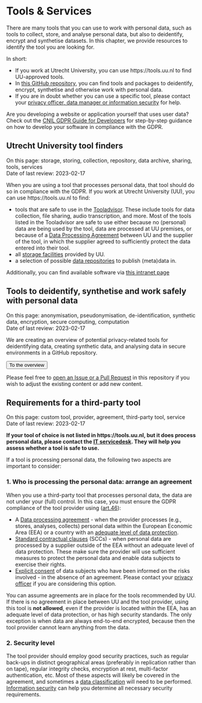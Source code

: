 # Tools & Services {#tools-and-services}

There are many tools that you can use to work with personal data, such as tools
to collect, store, and analyse personal data, but also to deidentify, encrypt
and synthetise datasets. In this chapter, we provide resources to identify
the tool you are looking for.

In short:

- If you work at Utrecht University, you can use https://tools.uu.nl to find UU-approved tools.
- In [this GitHub repository](https://github.com/UtrechtUniversity/privacy-engineering-tools/){target="_blank"},
you can find tools and packages to deidentify, encrypt, synthetise and otherwise
work with personal data.
- If you are in doubt whether you can use a specific tool, please contact your
[privacy officer, data manager or information security](#support) for help.

:::fyi
Are you developing a website or application yourself that uses user data? Check 
out the [CNIL GDPR Guide for Developers](https://lincnil.github.io/GDPR-Developer-Guide/){target="_blank"}
for step-by-step guidance on how to develop your software in compliance with the GDPR.
:::


## Utrecht University tool finders {#uu-tools}

::::keywords
On this page: storage, storing, collection, repository, data archive, sharing, 
tools, services    
Date of last review: 2023-02-17
::::

When you are using a tool that processes personal data, that tool should do so
in compliance with the GDPR. If you work at Utrecht University (UU), you can use 
https://tools.uu.nl to find: 

- tools that are safe to use in the [Tooladvisor](https://tools.uu.nl/tooladvisor){target="_blank"}. 
These include tools for data collection, file sharing, audio transcription, and more.
Most of the tools listed in the Tooladvisor are safe to use either because no (personal)
data are being used by the tool, data are processed at UU premises, or because 
of a [Data Processing Agreement](#data-processing-agreement) between 
UU and the supplier of the tool, in which the supplier agreed to 
sufficiently protect the data entered into their tool.
- all [storage facilities](https://tools.uu.nl/storagefinder/){target="_blank"} 
provided by UU.
- a selection of possible [data repositories](https://tools.uu.nl/repository-decision-tool/){target="_blank"}
to publish (meta)data in.

Additionally, you can find available software via 
[this intranet page](https://intranet.uu.nl/en/knowledgebase/software-at-work-teaching-rooms-and-home){target="_blank"}


## Tools to deidentify, synthetise and work safely with personal data {#tool-repository}

::::keywords
On this page: anonymisation, pseudonymisation, de-identification, synthetic data, encryption,
secure computing, computation    
Date of last review: 2023-02-17
::::

We are creating an overview of potential privacy-related tools for 
deidentifying data, creating synthetic data, and analysing data in secure 
environments in a GitHub repository.

<a href="https://github.com/UtrechtUniversity/privacy-engineering-tools/" target="_blank" 
style="text-decoration: none;"><button type="button">To the overview</button></a>

Please feel free to 
[open an Issue or a Pull Request](https://github.com/UtrechtUniversity/privacy-engineering-tools/#contact-and-contribution){target="_blank"} 
in this repository if you wish to adjust the existing content or add new content.


## Requirements for a third-party tool {#tool-requirements}

::::keywords
On this page: custom tool, provider, agreement, third-party tool, service    
Date of last review: 2023-02-17
::::

**If your tool of choice is not listed in https://tools.uu.nl, but it does
process personal data, please contact the 
[IT servicedesk](https://www.uu.nl/en/organisation/information-and-technology-services-its/i-want-to/get-help-and-advice){target="_blank"}. 
They will help you assess whether a tool is safe to use.** 

If a tool is processing personal data, the following two aspects are important to consider:

### 1. Who is processing the personal data: arrange an agreement

When you use a third-party tool that processes personal data, the data are not 
under your (full) control. In this case, you must ensure the GDPR compliance of 
the tool provider using ([art.46](https://gdpr-info.eu/art-46-gdpr/){target="_blank"}):

- A [Data processing agreement](#data-processing-agreement) - 
when the provider processes (e.g., stores, analyses, collects) personal data 
within the European Economic Area (EEA) or a country with an 
[adequate level of data protection](https://ec.europa.eu/info/law/law-topic/data-protection/international-dimension-data-protection/adequacy-decisions_en){target="_blank"}.
- [Standard contractual clauses](#scc) (SCCs) - when personal data are processed 
by a supplier outside of the EEA without an adequate level of data protection. 
These make sure the provider will use sufficient measures to protect the personal 
data and enable data subjects to exercise their rights.
- [Explicit consent](#informed-consent-forms) of data subjects who have been 
informed on the risks involved - in the absence of an agreement. Please contact your 
[privacy officer](#support) if you are considering this option.

You can assume agreements are in place for the tools recommended by UU. 
If there is no agreement in place between UU and the tool provider, using 
this tool is **not allowed**, even if the provider is located within the EEA, 
has an adequate level of data protection, or has high security standards. The 
only exception is when data are always end-to-end encrypted, because then the 
tool provider cannot learn anything from the data.

### 2. Security level

The tool provider should employ good security practices, such as regular back-ups 
in distinct geographical areas (preferably in replication rather than on tape), 
regular integrity checks, encryption at rest, multi-factor authentication, etc. 
Most of these aspects will likely be covered in the agreement, and sometimes a
[data classification](#data-classification) will need to be performed. 
[Information security](#support) can help you determine all necessary security requirements. 